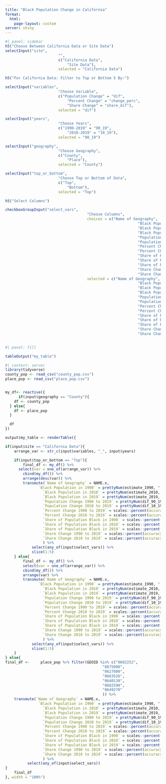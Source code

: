 ```yaml
---
title: "Black Population Change in California"
format: 
  html: 
    page-layout: custom
server: shiny
---
```





```r
#| panel: sidebar
h5("Choose Between California Data or Site Data")
selectInput("site", 
						"", 
						c("California Data", 
							"Site Data"), 
						selected = "California Data")

h5("For California Data: Filter to Top or Bottom 5 By:")

selectInput("variables", 
						"Choose Variable", 
						c("Population Change" = "dif", 
							"Percent Change" = "change_perc", 
							"Share Change" = "share_dif"), 
						selected = "dif")

selectInput("years", 
						"Choose Years", 
						c("1990-2019" = "90_19", 
							"2010-2019" = "10_19"), 
						selected = "90_19")

selectInput("geography", 
						"Choose Geography", 
						c("County", 
							"Place"), 
						selected = "County")

selectInput("top_or_bottom", 
						"Choose Top or Bottom of Data", 
						c("Top", 
							"Bottom"), 
						selected = "Top")

h5("Select Columns")

checkboxGroupInput("select_vars", 
									 "Choose Columns", 
									 choices = c("Name of Geography", 
									 						"Black Population in 1990", 
									 						"Black Population in 2010", 
									 						"Black Population in 2019", 
									 						"Population Change 1990 to 2019", 
									 						"Population Change 2010 to 2019", 
									 						"Percent Change 1990 to 2019", 
									 						"Percent Change 2010 to 2019", 
									 						"Share of Population Black in 1990", 
									 						"Share of Population Black in 2010", 
									 						"Share of Population Black in 2019", 
									 						"Share Change 1990 to 2019", 
									 						"Share Change 2010 to 2019"), 
									 selected = c("Name of Geography", 
									 						"Black Population in 1990", 
									 						"Black Population in 2010", 
									 						"Black Population in 2019", 
									 						"Population Change 1990 to 2019", 
									 						"Population Change 2010 to 2019", 
									 						"Percent Change 1990 to 2019", 
									 						"Percent Change 2010 to 2019", 
									 						"Share of Population Black in 1990", 
									 						"Share of Population Black in 2010", 
									 						"Share of Population Black in 2019", 
									 						"Share Change 1990 to 2019", 
									 						"Share Change 2010 to 2019"))
			

```

```r
#| panel: fill

tableOutput("my_table")
```



```r
#| context: server
library(tidyverse)
county_pop <- read_csv("county_pop.csv")
place_pop <- read_csv("place_pop.csv")


my_df<- reactive({
	  if(input$geography == "County"){
  	df <- county_pop
  } else{
  	df <- place_pop
  }

  df
})

output$my_table <- renderTable({

if(input$site == "California Data"){
	arrange_var <- str_c(input$variables, "_", input$years)

	if(input$top_or_bottom == "Top"){
		final_df <- my_df() %>%
	  select(var = one_of(arrange_var)) %>% 
		cbind(my_df()) %>%
		arrange(desc(var)) %>%
		transmute(`Name of Geography` = NAME.x,
			   `Black Population in 1990` = prettyNum(estimate_1990, ","),
				 `Black Population in 2010` = prettyNum(estimate_2010, ","),
				 `Black Population in 2019` = prettyNum(estimate_2019, ","),
				 `Population Change 1990 to 2019` = prettyNum(dif_90_19, ","),
				 `Population Change 2010 to 2019` = prettyNum(dif_10_19, ","),
				 `Percent Change 1990 to 2019` = scales::percent(accuracy = .1,change_perc_90_19),
				 `Percent Change 2010 to 2019` = scales::percent(accuracy = .1,change_perc_10_19),
				 `Share of Population Black in 1990` = scales::percent(accuracy = .1,share_1990),
				 `Share of Population Black in 2010` = scales::percent(accuracy = .1,share_2010),
				 `Share of Population Black in 2019` = scales::percent(accuracy = .1,share_2019),
				 `Share Change 1990 to 2019` = scales::percent(accuracy = .1,share_dif_90_19),
				 `Share Change 2010 to 2019` = scales::percent(accuracy = .1,share_dif_10_19)
				 ) %>%
			select(any_of(input$select_vars)) %>%
			slice(1:5)
	} else{
		final_df <- my_df() %>%
		select(var = one_of(arrange_var)) %>% 
		cbind(my_df()) %>%
		arrange(var) %>%
		transmute(`Name of Geography` = NAME.x,
			   `Black Population in 1990` = prettyNum(estimate_1990, ","),
				 `Black Population in 2010` = prettyNum(estimate_2010, ","),
				 `Black Population in 2019` = prettyNum(estimate_2019, ","),
				 `Population Change 1990 to 2019` = prettyNum(dif_90_19, ","),
				 `Population Change 2010 to 2019` = prettyNum(dif_10_19, ","),
				 `Percent Change 1990 to 2019` = scales::percent(accuracy = .1,change_perc_90_19),
				 `Percent Change 2010 to 2019` = scales::percent(accuracy = .1,change_perc_10_19),
				 `Share of Population Black in 1990` = scales::percent(accuracy = .1,share_1990),
				 `Share of Population Black in 2010` = scales::percent(accuracy = .1,share_2010),
				 `Share of Population Black in 2019` = scales::percent(accuracy = .1,share_2019),
				 `Share Change 1990 to 2019` = scales::percent(accuracy = .1,share_dif_90_19),
				 `Share Change 2010 to 2019` = scales::percent(accuracy = .1,share_dif_10_19)
				 ) %>%
			select(any_of(input$select_vars)) %>%
			slice(1:5)
	}
} else{
final_df <- 	place_pop %>% filter(GEOID %in% c("0602252", 
											"0675000",
											"0627000", 
											"0603526", 
											"0640130", 
											"0682590", 
											"0649270"
											)) %>% 
	transmute(`Name of Geography` = NAME.x, 
			   `Black Population in 1990` = prettyNum(estimate_1990, ","),
				 `Black Population in 2010` = prettyNum(estimate_2010, ","), 
				 `Black Population in 2019` = prettyNum(estimate_2019, ","), 
				 `Population Change 1990 to 2019` = prettyNum(dif_90_19, ","), 
				 `Population Change 2010 to 2019` = prettyNum(dif_10_19, ","), 
				 `Percent Change 1990 to 2019` = scales::percent(accuracy = .1,change_perc_90_19), 
				 `Percent Change 2010 to 2019` = scales::percent(accuracy = .1,change_perc_10_19), 
				 `Share of Population Black in 1990` = scales::percent(accuracy = .1,share_1990), 
				 `Share of Population Black in 2010` = scales::percent(accuracy = .1,share_2010), 
				 `Share of Population Black in 2019` = scales::percent(accuracy = .1,share_2019), 
				 `Share Change 1990 to 2019` = scales::percent(accuracy = .1,share_dif_90_19), 
				 `Share Change 2010 to 2019` = scales::percent(accuracy = .1,share_dif_10_19), 
				 ) %>% 
		  select(any_of(input$select_vars)) 
}
	final_df
}, width = "100%")
```
